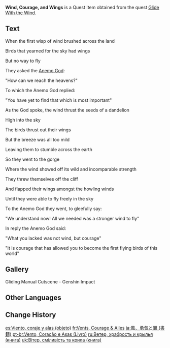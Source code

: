 {{About|the book|the quest|Wind, Courage, and Wings}}
{{Book Infobox
|title       = Wind, Courage, and Wings
|image       = Wind, Courage and Wings.png
|type        = Quest Items
|description = A book mistakenly taken by [[Amber]]... about fables?
|source1     = [[Glide With the Wind]]
}}
'''Wind, Courage, and Wings''' is a Quest Item obtained from the quest [[Glide With the Wind]].

==Text==
When the first wisp of wind brushed across the land

Birds that yearned for the sky had wings

But no way to fly

They asked the [[Barbatos|Anemo God]]:

"How can we reach the heavens?"

To which the Anemo God replied:

"You have yet to find that which is most important"

As the God spoke, the wind thrust the seeds of a dandelion

High into the sky

The birds thrust out their wings

But the breeze was all too mild

Leaving them to stumble across the earth

So they went to the gorge

Where the wind showed off its wild and incomparable strength

They threw themselves off the cliff

And flapped their wings amongst the howling winds

Until they were able to fly freely in the sky

To the Anemo God they went, to gleefully say:

"We understand now! All we needed was a stronger wind to fly"

In reply the Anemo God said:

"What you lacked was not wind, but courage"

"It is courage that has allowed you to become the first flying birds of this world"

==Gallery==
<gallery>
Gliding Manual Cutscene - Genshin Impact
</gallery>

==Other Languages==
{{Transclude|Wind, Courage, and Wings|Other Languages}}

==Change History==
{{Change History|1.0}}

[[es:Viento, coraje y alas (objeto)]]
[[fr:Vents, Courage & Ailes]]
[[ja:風、勇気と翼 (書籍)]]
[[pt-br:Vento, Coração e Asas (Livro)]]
[[ru:Ветер, храбрость и крылья (книга)]]
[[uk:Вітер, сміливість та крила (книга)]]
